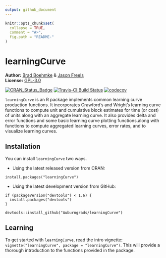 ```yaml
---
output: github_document
---
```


<!-- README.md is generated from README.Rmd. Please edit that file -->

```r
knitr::opts_chunk$set(
  collapse = TRUE,
  comment = "#>",
  fig.path = "README-"
)
```

# learningCurve

**Author:** [Brad Boehmke](http://bradleyboehmke.github.io/) & [Jason Freels](https://github.com/Auburngrads)<br/>
**License:** [GPL-3.0](https://opensource.org/licenses/GPL-3.0)


[![CRAN_Status_Badge](http://www.r-pkg.org/badges/version/learningCurve)](https://cran.r-project.org/package=learningCurve)
[![Travis-CI Build Status](https://travis-ci.org/bradleyboehmke/learningCurve.svg?branch=master)](https://travis-ci.org/bradleyboehmke/learningCurve)
[![codecov](https://codecov.io/gh/bradleyboehmke/learningCurve/branch/master/graph/badge.svg)](https://codecov.io/gh/bradleyboehmke/learningCurve)


`learningCurve` is an R package implements common learning curve production functions. It incorporates Crawford's and Wright's learning curve functions to compute unit and cumulative block estimates for time (or cost) of units along with an aggregate learning curve. It also provides delta and error functions and some basic learning curve plotting functions.along with functions to compute aggregated learning curves, error rates, and to visualize learning curves.


## Installation

You can install `learningCurve` two ways.

- Using the latest released version from CRAN:

```
install.packages("learningCurve")
```

- Using the latest development version from GitHub:

```
if (packageVersion("devtools") < 1.6) {
  install.packages("devtools")
}

devtools::install_github("Auburngrads/learningCurve")
```

## Learning

To get started with `learningCurve`, read the intro vignette: `vignette("learningCurve", package = "learningCurve")`.  This will provide a thorough introduction to the functions provided in the package.

